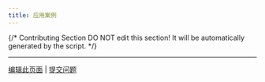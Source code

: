 ```yaml
---
title: 应用案例
---
```


{/*
Contributing Section
DO NOT edit this section!
It will be automatically generated by the script.
*/}

---

[编辑此页面](https://github.com/langgenius/dify-docs/edit/main/zh-hans/learn-more/use-cases/README.mdx) | [提交问题](https://github.com/langgenius/dify-docs/issues/new?template=docs.yml)

